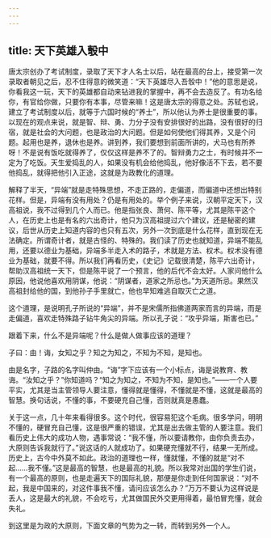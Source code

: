 ```yaml
---
---
---
```

title: 天下英雄入彀中
---




唐太宗创办了考试制度，录取了天下才人名士以后，站在最高的台上，接受第一次录取者朝见之后，忍不住得意的微笑道：“天下英雄尽入吾彀中！”他的意思是说，你看我这一玩，天下的英雄都自动来钻进我的掌握中，再不会去造反了。有功名给你，有官给你做，只要你有本事，尽管来嘛！这是唐太宗的得意之处。苏轼也说，建立了考试制度以后，就等于六国时候的“养士”，所以他认为养士是很重要的事。以现在的观点来说，就是智、辩、勇、力分子没有安排很好的出路，没有很好的归宿，就是社会的大问题，也是政治的大问题。但是如何使他们得其养，又是个问题。起用也是养，退休也是养。讲到养，我们要想到前面所讲的，犬马也有所养呀！不是说有饭吃就得养了，仅仅这样是养不了的。智辩勇力之士，有时候并不一定为了吃饭。天生爱捣乱的人，如果没有机会给他捣乱，他好像活不下去，若不要他捣乱，就得把他引入正途，这就是为政教化的道理。

解释了半天，“异端”就是走特殊思想，不走正路的，走偏道，而偏道中还想出特别花样。但是，异端有没有用处？仍是有用处的。举个例子来说，汉朝平定天下，汉高祖说，我不过得到几个人而已。他是指张良、萧何、陈平等，尤其是陈平这个人，在历史上也是有名的六出奇计，他只为汉高祖提过六个建议，还是秘密的建议，后世从历史上知道内容的也只有五次，另外一次到底是什么花样，直到现在无法确定。所谓奇计者，就是古怪的、特殊的。我们读了历史也就知道，异端不能乱用，还要以德业为基础，异端多半走入术的路子，术就是方法、权术。权术没有德业为基础，就要不得。所以我们再看历史，《史记》记载很清楚，陈平六出奇计，帮助汉高祖统一天下，但是陈平说了一个预言，他的后代不会太好。人家问他什么原因，他说他喜欢用阴谋，他说：“阴谋者，道家之所忌也。”为天道所忌。果然汉高祖封给他的国，到他孙子手里就亡，他也早知难逃自取灭亡之道。

这个道理，是说明孔子所说的“异端”，并不是宋儒所指佛道两家而言的异端，而是走偏道，喜欢走特殊路子钻牛角尖的异端。所以孔子说：“攻乎异端，斯害也已。”

跟着下来，什么不是异端呢？什么是做人做事应该的道理？

子曰：由！诲，女知之乎？知之为知之，不知为不知，是知也。

由是名字，子路的名字叫仲由。“诲”字下应该有一个小标点，诲是说教育、教诲。“汝知之乎？”你知道吗？“知之为知之，不知为不知，是知也。”——一个人要平实，尤其是当主管领导人要注意，懂得就是懂得，不懂就是不懂，这就是最高的智慧。换句话说，不懂的事，不要硬充自己懂，否则就真是愚蠢。

关于这一点，几十年来看得很多。这个时代，很容易犯这个毛病。很多学问，明明不懂的，硬冒充自己懂，这是很严重的错误，尤其是出去做主管的人要注意。我们看历史上伟大的成功人物，遇事常说：“我不懂，所以要请教你，由你负责去办，大原则告诉我就行了。”说这话的人就成功了。如果硬充懂就不行，结果一无所成。历史上，古今中外莫不如此。政治的道理也一样，懂就懂，不懂的就是“对不起……我不懂。”这是最高的智慧，也是最高的礼貌。所以我常对出国的学生们说，有一个最高的原则，也是走遍天下的国际礼貌，那便是你走到任何国家说：“对不起，我是中国来的，对这件事我不懂，请问应该怎么办？”万万不要认为这样说是丢人，这是最大的礼貌，不会吃亏，尤其做国民外交更用得着，最怕冒充懂，就会失礼。

到这里是为政的大原则，下面文章的气势为之一转，而转到另外一个人。